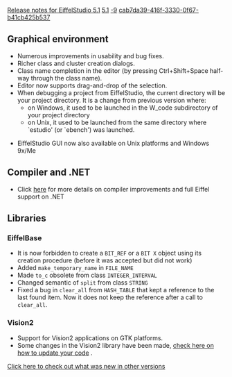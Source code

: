 [[Property:title|Release notes for EiffelStudio 5.1]]
[[Property:link_title|5.1]]
[[Property:weight|-9]]
[[Property:uuid|cab7da39-416f-3330-0f67-b41cb425b537]]
==Graphical environment==
* Numerous improvements in usability and bug fixes.
* Richer class and cluster creation dialogs.
* Class name completion in the editor (by pressing Ctrl+Shift+Space half-way through the class name).
* Editor now supports drag-and-drop of the selection.
* When debugging a project from EiffelStudio, the current directory will be your project directory. It is a change from previous version where: 
** on Windows, it used to be launched in the W_code subdirectory of your project directory
** on Unix, it used to be launched from the same directory where `estudio' (or `ebench') was launched.

* EiffelStudio GUI now also available on Unix platforms and Windows 9x/Me

==Compiler and .NET==
* Click [[Major changes between ISE Eiffel 5.0 and ISE Eiffel 5.1|here]]  for more details on compiler improvements and full Eiffel support on .NET 

==Libraries==

===EiffelBase===
* It is now forbidden to create a <code> BIT_REF </code> or a <code> BIT X </code> object using its creation procedure (before it was accepted but did not work) 
* Added <code> make_temporary_name </code> in <code> FILE_NAME </code> 
* Made <code> to_c </code> obsolete from class <code> INTEGER_INTERVAL </code> 
* Changed semantic of <code> split </code> from class <code> STRING </code> 
* Fixed a bug in <code> clear_all </code> from <code> HASH_TABLE </code> that kept a reference to the last found item. Now it does not keep the reference after a call to <code> clear_all </code>. 

===Vision2===
* Support for Vision2 applications on GTK platforms.
* Some changes in the Vision2 library have been made, [[Revisions and Bug Fixes|check here on how to update your code]] . 

[[EiffelStudio release notes|Click here to check out what was new in other versions]]  




